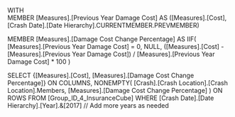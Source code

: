 WITH  
MEMBER [Measures].[Previous Year Damage Cost] AS
    ([Measures].[Cost], [Crash Date].[Date Hierarchy].CURRENTMEMBER.PREVMEMBER)

MEMBER [Measures].[Damage Cost Change Percentage] AS
    IIF(
        [Measures].[Previous Year Damage Cost] = 0,
        NULL,
        ([Measures].[Cost] - [Measures].[Previous Year Damage Cost]) / [Measures].[Previous Year Damage Cost] * 100
    )

SELECT 
    {[Measures].[Cost], [Measures].[Damage Cost Change Percentage]} ON COLUMNS,
    NONEMPTY(
        [Crash].[Crash Location].[Crash Location].Members,
        [Measures].[Damage Cost Change Percentage]
    ) ON ROWS
FROM 
    [Group_ID_4_InsuranceCube]
WHERE 
     [Crash Date].[Date Hierarchy].[Year].&[2017]  // Add more years as needed
